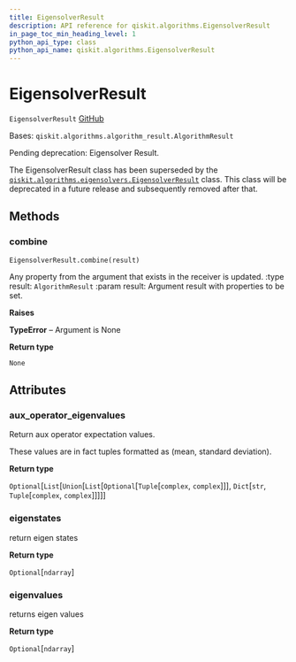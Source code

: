 ```yaml
---
title: EigensolverResult
description: API reference for qiskit.algorithms.EigensolverResult
in_page_toc_min_heading_level: 1
python_api_type: class
python_api_name: qiskit.algorithms.EigensolverResult
---
```


# EigensolverResult

<span id="qiskit.algorithms.EigensolverResult" />

`EigensolverResult` [GitHub](https://github.com/qiskit/qiskit/tree/stable/0.23/qiskit/algorithms/eigen_solvers/eigen_solver.py "view source code")

Bases: `qiskit.algorithms.algorithm_result.AlgorithmResult`

Pending deprecation: Eigensolver Result.

The EigensolverResult class has been superseded by the [`qiskit.algorithms.eigensolvers.EigensolverResult`](qiskit.algorithms.eigensolvers.EigensolverResult "qiskit.algorithms.eigensolvers.EigensolverResult") class. This class will be deprecated in a future release and subsequently removed after that.

## Methods

### combine

<span id="qiskit.algorithms.EigensolverResult.combine" />

`EigensolverResult.combine(result)`

Any property from the argument that exists in the receiver is updated. :type result: `AlgorithmResult` :param result: Argument result with properties to be set.

**Raises**

**TypeError** – Argument is None

**Return type**

`None`

## Attributes

<span id="qiskit.algorithms.EigensolverResult.aux_operator_eigenvalues" />

### aux\_operator\_eigenvalues

Return aux operator expectation values.

These values are in fact tuples formatted as (mean, standard deviation).

**Return type**

`Optional`\[`List`\[`Union`\[`List`\[`Optional`\[`Tuple`\[`complex`, `complex`]]], `Dict`\[`str`, `Tuple`\[`complex`, `complex`]]]]]

<span id="qiskit.algorithms.EigensolverResult.eigenstates" />

### eigenstates

return eigen states

**Return type**

`Optional`\[`ndarray`]

<span id="qiskit.algorithms.EigensolverResult.eigenvalues" />

### eigenvalues

returns eigen values

**Return type**

`Optional`\[`ndarray`]

